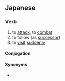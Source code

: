==Japanese==
{{ja-kanjitab|おそ|yomi=k}}

===Verb===
{{ja-verb|おそう|type=1|tr=trans}}
# to [[attack]], to [[combat]]
# to follow (as [[successor]])
# to [[visit]] [[suddenly]]

====Conjugation====
{{ja-go-u|おそ}}

====Synonyms====
* {{sense|to attack}} {{ja-r|linkto=攻撃|攻撃する|こうげき する}}